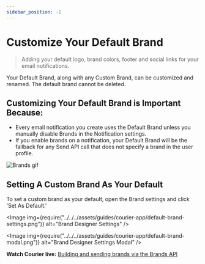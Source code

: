 ```yaml
---
sidebar_position: -1
---
```



# Customize Your Default Brand

> Adding your default logo, brand colors, footer and social links for your email notifications.

Your Default Brand, along with any Custom Brand, can be customized and renamed. The default brand cannot be deleted.

## Customizing Your Default Brand is Important Because:

- Every email notification you create uses the Default Brand unless you manually disable Brands in the Notification settings.
- If you enable brands on a notification, your Default Brand will be the fallback for any Send API call that does not specify a brand in the user profile.

<GifWrapper width={667} height={375} caption="Brands Designer">

![Brands gif](../../../assets/guides/courier-app/default-brand.gif)

</GifWrapper>

## Setting A Custom Brand As Your Default

To set a custom brand as your default, open the Brand settings and click 'Set As Default.'

<Image
  img={require("../../../assets/guides/courier-app/default-brand-settings.png")}
  alt="Brand Designer Settings"
/>

<Image
  img={require("../../../assets/guides/courier-app/default-brand-modal.png")}
  alt="Brand Designer Settings Modal"
/>

**Watch Courier live:** [Building and sending brands via the Brands API](https://www.youtube.com/watch?v=0hnc8PUcWTg)
